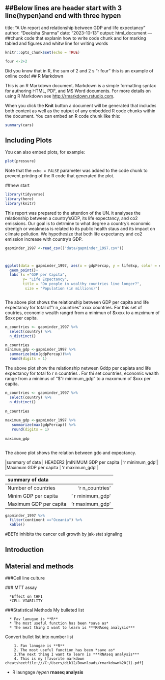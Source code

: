 ##Below lines are header start with 3 line(hypen)and end with three hypen
---
title: "A Un report and relationship between GDP and life expectancy"
author: "Deeksha Sharma"
date: "2023-10-13"
output: html_document
---
##chunk code that explanin how to write code chunk and for marking tabled and figures and whitw line for writing words

```r
knitr::opts_chunk$set(echo = TRUE)
```

```r
four <-2+2
```
Did you know that in R, the sum of 2 and 2 s "r four" this is an example of online code!
## R Markdown

This is an R Markdown document. Markdown is a simple formatting syntax for authoring HTML, PDF, and MS Word documents. For more details on using R Markdown see <http://rmarkdown.rstudio.com>.

When you click the **Knit** button a document will be generated that includes both content as well as the output of any embedded R code chunks within the document. You can embed an R code chunk like this:

```r
summary(cars)
```

## Including Plots

You can also embed plots, for example:

```r
plot(pressure)
```

Note that the `echo = FALSE` parameter was added to the code chunk to prevent printing of the R code that generated the plot.

##new start

```r
library(tidyverse)
library(here)
library(knitr)
```
 This report was prepared to the attention of the UN. it analyses the relationship between a country'sGDP, its life expectancy, and co2 emissions. Our goal is to detrmine to what degree a country's economic strentgh or weakness is related to its public health staus and its impact on climate pollution. We hypothesize that both life expectancy and co2 emission increase with country's GDP.
 
```r
gapminder_1997 <-read_csv(("data/gapminder_1997.csv"))
```
```r
```


```r
```


```r
ggplot(data = gapminder_1997, aes(x = gdpPercap, y = lifeExp, color = continent, size = pop/1000000))+
  geom_point()+ 
  labs (x ="GDP per Capita",
        y= "Life Expectancy",
        title = "Do people in wealthy countries live longer?",
         size = "Population (in millions)")
```
```r
```
The above plot shows the relationship between GDP per capita and life expectancy for total of"r n_countries" xxxx countries. For this set of coutries, economic wealth rangrd from a minimun of $xxxx to a mzximum of $xxx per capita.
```r
n_countries <- gapminder_1997 %>%
  select(country) %>%
  n_distinct()
```
```r
n_countries
minimum_gdp <-gapminder_1997 %>%
  summarize(min(gdpPercap))%>%
  round(digits = 1)
```

The above plot show the relationship netween Gddp per capiata and life expectancy for total fo r n countries . For thi set countries, economic wealth range from a minimus of "$ "r minimum_gdp" to a maxomum of $xxx per capita.


```r
n_countries <- gapminder_1997 %>%
  select(country) %>%
  n_distinct()
  
n_countries
  
maximum_gdp <-gapminder_1997 %>%
   summarize(max(gdpPercap)) %>%
   round(digits = 1)
   
maximum_gdp
   
```

The above plot shows the relation between gdo and expectancy.

|summary of data | HEADER2
|mINIMUM GDP per capita | 'r minimum_gdp'|
|Maximum GDP per capita | 'r maximum_gdp'|

|summary of data        |
|:----------------|--------------:|
|Number of countries | 'r n_countries'|
|Minim GDP per capita | ' r minimum_gdp'|
|Maximum GDP per capita | 'r maximum_gdp'|




```r
gapminder_1997 %>%
  filter(continent =="Oceania") %>%
  kable()
```

#BETd inhibits the cancer cell growth by jak-stat signaling 

## Introduction

## Material and methods

  ###Cell line culture 

  ### MTT assay

      *Effect on tHP1
      *CELL VIABILITY
###Statistical Methods
  My bulleted list
  
      * Fav lanugae is **R**
      * The most useful function has been *save as*
      * The next thing I want to learn is ***RNAseq analysis***
  
   Convert bullet list into number list
   
        1. Fav lanugae is **R**
        2. The most useful function has been *save as*
        3.The next thing I want to learn is ***RNAseq analysis***
        4. This is my [favorite markdown cheatsheetfile:///C:/Users/dik12/Downloads/rmarkdown%20(1).pdf]
   * R laungage 
        *hypen*
        **rnaseq analysis**
